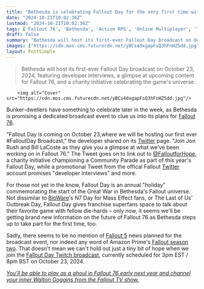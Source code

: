 ```yaml
---
title: "Bethesda is celebrating Fallout Day for the very first time with a dedicated broadcast event, and it seems focused on Fallout 76"
date: "2024-10-21T10:02:36Z"
lastmod: "2024-10-21T10:02:36Z"
tags: ['Fallout 76', 'Bethesda', 'Action RPG', 'Online Multiplayer', 'Twitch', 'Fallout Day', 'Fallout']
draft: false
summary: "Bethesda will host its first-ever Fallout Day broadcast on October 23, 2024, featuring developer interviews, a glimpse at upcoming content for Fallout 76, and a charity initiative celebrating the game's universe."
images: ["https://cdn.mos.cms.futurecdn.net/yBCs4dxgapFsQ3hFnHZ5dd.jpg"]
layout: PostSimple
---
```

> Bethesda will host its first-ever Fallout Day broadcast on October 23, 2024, featuring developer interviews, a glimpse at upcoming content for Fallout 76, and a charity initiative celebrating the game's universe.


        <img alt="Cover" src="https://cdn.mos.cms.futurecdn.net/yBCs4dxgapFsQ3hFnHZ5dd.jpg"/>
        
Bunker-dwellers have something to celebrate later in the week, as Bethesda is promising a dedicated broadcast event to clue us into its plans for [Fallout 76](https://www.gamesradar.com/fallout-76-guide/).

"Fallout Day is coming on October 23,where we will be hosting our first ever #FalloutDay Broadcast," the developer shared on its [Twitter](https://x.com/BethesdaStudios/status/1846567782223106259) page. "Join Jon Rush and Bill LaCoste as they give you a glimpse at what we've been working on in Fallout 76." The Tweet goes on to link out to [@FalloutforHope](https://x.com/FalloutforHope), a charity initiative championing a Community Parade as part of this year's Fallout Day, while a promotional Tweet from the offical Fallout [Twitter](https://x.com/Fallout/status/1846567292991099192) account promises "developer interviews" and more.

For those not yet in the know, Fallout Day is an annual "holiday" commemorating the start of the Great War in Bethesda's Fallout universe. Not dissimilar to [BioWare](https://www.gamesradar.com/tag/bioware/)'s N7 Day for Mass Effect fans, or The Last of Us' Outbreak Day, Fallout Day gives franchise superfans space to talk about their favorite game with fellow die-hards – only now, it seems we'll be getting brand new information on the future of Fallout 76 as Bethesda steps up to take part for the first time, too.

Sadly, there seems to be no mention of [Fallout 5](https://www.gamesradar.com/fallout-5-guide/) news planned for the broadcast event, nor indeed any word of Amazon Prime's [Fallout season two](https://www.gamesradar.com/fallout-season-2-release-date-cast-prime-video/). That doesn't mean we can't hold out just a tiny bit of hope when we join the [Fallout Day Twitch broadcast](https://www.twitch.tv/bethesda), currently scheduled for 3pm EST / 8pm BST on October 23, 2024.

[<em>You'll be able to play as a ghoul in Fallout 76 early next year and channel your inner Walton Goggins from the Fallout TV show.</em>](https://www.gamesradar.com/games/action-rpg/fallout-76-playable-ghoul-fallout-tv-show/)
        